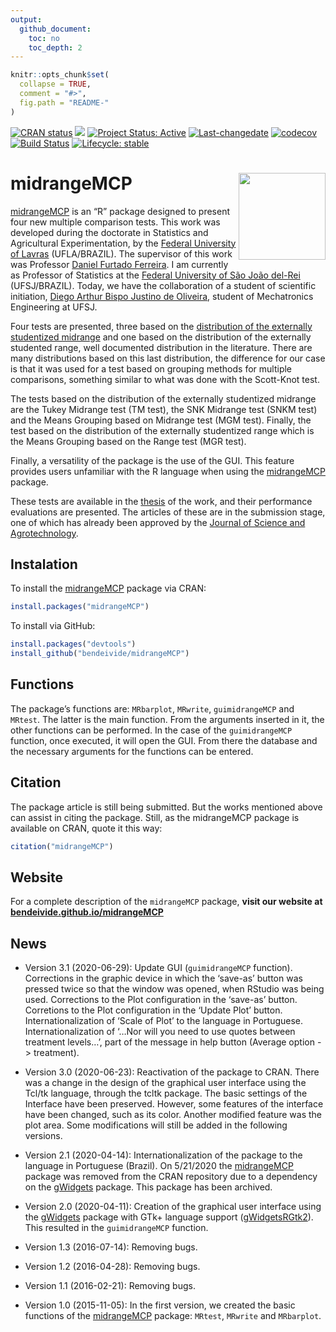 ```yaml
---
output:
  github_document:
    toc: no
    toc_depth: 2
---
```



```r
knitr::opts_chunk$set(
  collapse = TRUE,
  comment = "#>",
  fig.path = "README-"
)
```

<!--
[![CRAN status](https://www.r-pkg.org/badges/version/midrangeMCP)](https://CRAN.R-project.org/package=midrangeMCP)
[![](https://cranlogs.r-pkg.org/badges/midrangeMCP?color=orange)](https://cran.r-project.org/package=midrangeMCP)
[![Lifecycle: stable](https://img.shields.io/badge/lifecycle-stable-brightgreen.svg)](https://www.tidyverse.org/lifecycle/#stable)
[![Travis build status](https://travis-ci.com/bendeivide/midrangeMCP.svg?branch=master)](https://travis-ci.com/bendeivide/midrangeMCP)[![R build status](https://github.com/bendeivide/midrangeMCP/workflows/R-CMD-check/badge.svg)](https://github.com/bendeivide/midrangeMCP/actions)
-->
[![CRAN status](https://www.r-pkg.org/badges/version/midrangeMCP)](https://CRAN.R-project.org/package=midrangeMCP)
[![](https://cranlogs.r-pkg.org/badges/midrangeMCP?color=orange)](https://cran.r-project.org/package=midrangeMCP)
[![Project Status: Active](https://www.repostatus.org/badges/latest/active.svg)](https://www.repostatus.org/#concept)
[![Last-changedate](https://img.shields.io/badge/last%20change-`r gsub('-', '--', Sys.Date())`-yellowgreen.svg)](/commits/master)
[![codecov](https://codecov.io/gh/bendeivide/midrangeMCP/branch/master/graph/badge.svg)](https://codecov.io/gh/bendeivide/midrangeMCP)
[![Build Status](https://travis-ci.com/bendeivide/midrangeMCP.svg?branch=master)](https://travis-ci.com/bendeivide/midrangeMCP)
[![Lifecycle: stable](https://img.shields.io/badge/lifecycle-maturing-brightgreen.svg)](https://www.tidyverse.org/lifecycle/#maturing)


# <i class="fas fa-box-open" aria-hidden="true"></i> midrangeMCP <img src='man/figures/logo.png' align="right" height="139" />

[midrangeMCP](https://bendeivide.github.io/midrangeMCP) is an "R" package designed to present four new multiple comparison tests. This work was developed during the doctorate in Statistics and Agricultural Experimentation, by the [Federal University of Lavras](https://ufla.br/) (UFLA/BRAZIL). The supervisor of this work was Professor [Daniel Furtado Ferreira](http://www.dex.ufla.br/~danielff/). I am currently as Professor of Statistics at the [Federal University of São João del-Rei](https://ufsj.edu.br/) (UFSJ/BRAZIL). Today, we have the collaboration of a student of scientific initiation, [Diego Arthur Bispo Justino de Oliveira](https://digoarthur.github.io/), student of Mechatronics Engineering at UFSJ.

Four tests are presented, three based on the [distribution of the externally studentized midrange](https://www.scielo.br/scielo.php?script=sci_abstract&pid=S1413-70542017000400378&lng=en&nrm=iso&tlng=pt) and one based on the distribution of the externally studented range, well documented distribution in the literature. There are many distributions based on this last distribution, the difference for our case is that it was used for a test based on grouping methods for multiple comparisons, something similar to what was done with the Scott-Knot test.

The tests based on the distribution of the externally studentized midrange are the Tukey Midrange test (TM test), the SNK Midrange test (SNKM test) and the Means Grouping based on Midrange test (MGM test). Finally, the test based on the distribution of the externally studentized range which is the Means Grouping based on the Range test (MGR test).

Finally, a versatility of the package is the use of the GUI. This feature provides users unfamiliar with the R language when using the [midrangeMCP](https://CRAN.R-project.org/package=midrangeMCP) package.

These tests are available in the [thesis](https://www.google.com/url?sa=t&rct=j&q=&esrc=s&source=web&cd=&cad=rja&uact=8&ved=2ahUKEwixqp_O4u3sAhU7EbkGHUTUCOMQFjAAegQIAxAC&url=http%3A%2F%2Frepositorio.ufla.br%2Fjspui%2Fbitstream%2F1%2F11466%2F2%2FTESE_Testes%2520de%2520compara%25C3%25A7%25C3%25B5es%2520m%25C3%25BAltiplas%2520baseados%2520na%2520distribui%25C3%25A7%25C3%25A3o%2520da%2520midrange%2520estudentizada%2520externamente.pdf&usg=AOvVaw1N5jvuEggxmsxhq9GnbCqT) of the work, and their performance evaluations are presented. The articles of these are in the submission stage, one of which has already been approved by the [Journal of Science and Agrotechnology](https://www.scielo.br/scielo.php?pid=1413-7054&script=sci_serial).

## <i class="fa fa-download" aria-hidden="true"></i> Instalation

To install the [midrangeMCP](https://CRAN.R-project.org/package=midrangeMCP) package via CRAN:
```r
install.packages("midrangeMCP")
```
To install via GitHub:
```r
install.packages("devtools")
install_github("bendeivide/midrangeMCP")
```


## <i class="fa fa-code" aria-hidden="true"></i> Functions 

The package's functions are: `MRbarplot`, `MRwrite`, `guimidrangeMCP` and `MRtest`. The latter is the main function. From the arguments inserted in it, the other functions can be performed. In the case of the `guimidrangeMCP` function, once executed, it will open the GUI. From there the database and the necessary arguments for the functions can be entered.

## <i class="fa fa-pencil-alt" aria-hidden="true"></i> Citation

The package article is still being submitted. But the works mentioned above can assist in citing the package. Still, as the midrangeMCP package is available on CRAN, quote it this way:

```r
citation("midrangeMCP")
```

## <i class="fa fa-globe" aria-hidden="true"></i> Website

For a complete description of the `midrangeMCP` package, **visit our website at [bendeivide.github.io/midrangeMCP](https://bendeivide.github.io/midrangeMCP/)**

## <i class="fas fa-newspaper" aria-hidden="true"></i> News

- Version 3.1 (2020-06-29): Update GUI (`guimidrangeMCP` function). Corrections in the graphic device in which the 'save-as' button was pressed twice so that the window was opened, when RStudio was being used. Corrections to the Plot configuration in the 'save-as' button. Corretions to the Plot configuration in the 'Update Plot' button. Internationalization of 'Scale of Plot' to the language in Portuguese.
  Internationalization of '...Nor will you need to use quotes between treatment levels...',
part of the message in help button (Average option -> treatment).


- Version 3.0 (2020-06-23): Reactivation of the package to CRAN. There was a change in the design of the graphical user interface using the Tcl/tk language, through the tcltk package. The basic settings of the Interface have been preserved.
  However, some features of the interface have been changed, such as its color.
  Another modified feature was the plot area. Some modifications will still be added in the following versions.

- Version 2.1 (2020-04-14): Internationalization of the package to the language in Portuguese (Brazil). On   5/21/2020 the [midrangeMCP](https://CRAN.R-project.org/package=midrangeMCP) package was removed from the CRAN repository due to a dependency on the [gWidgets](https://CRAN.R-project.org/package=gWidgets) package. This package has been archived.


- Version 2.0 (2020-04-11): Creation of the graphical user interface using the [gWidgets](https://CRAN.R-project.org/package=gWidgets) package with GTk+ language support ([gWidgetsRGtk2](https://CRAN.R-project.org/package=gWidgetsRGtk2)). This resulted in the `guimidrangeMCP` function.

- Version 1.3 (2016-07-14): Removing bugs.
- Version 1.2 (2016-04-28):  Removing bugs.
- Version 1.1 (2016-02-21): Removing bugs.
- Version 1.0 (2015-11-05): In the first version, we created the basic functions of the [midrangeMCP](https://cran.r-project.org/package=midrangeMCP) package:   `MRtest`, `MRwrite` and `MRbarplot`.

